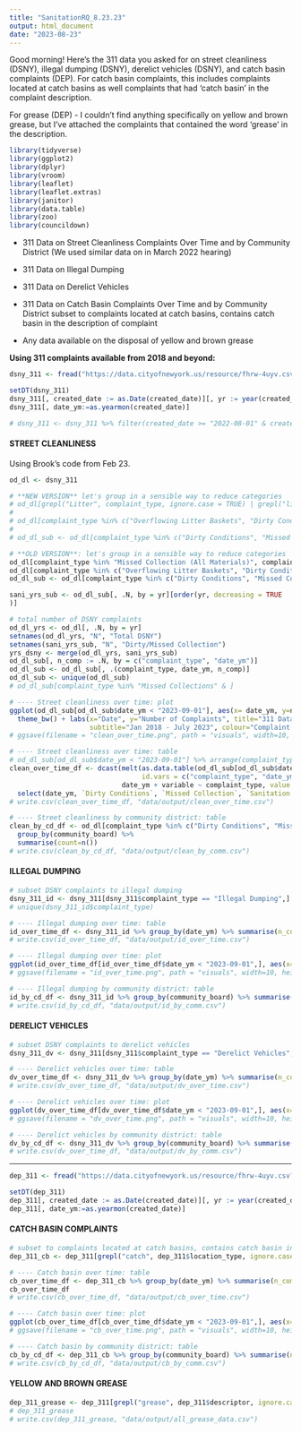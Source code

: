 ```yaml
---
title: "SanitationRQ_8.23.23"
output: html_document
date: "2023-08-23"
---
```


Good morning! Here's the 311 data you asked for on street cleanliness (DSNY), illegal dumping (DSNY), derelict vehicles (DSNY), and catch basin complaints (DEP). For catch basin complaints, this includes complaints located at catch basins as well complaints that had 'catch basin' in the complaint description. 

For grease (DEP) - I couldn't find anything specifically on yellow and brown grease, but I've attached the complaints that contained the word 'grease' in the description. 

```r
library(tidyverse)
library(ggplot2)
library(dplyr)
library(vroom)
library(leaflet)
library(leaflet.extras)
library(janitor)
library(data.table)
library(zoo)
library(councildown)
```

- 311 Data on Street Cleanliness Complaints Over Time and by Community District (We used similar data on in March 2022 hearing) 

- 311 Data on Illegal Dumping 

- 311 Data on Derelict Vehicles 

- 311 Data on Catch Basin Complaints Over Time and by Community District 
  subset to complaints located at catch basins, contains catch basin in the description of complaint

- Any data available on the disposal of yellow and brown grease 

**Using 311 complaints available from 2018 and beyond:**

```r
dsny_311 <- fread("https://data.cityofnewyork.us/resource/fhrw-4uyv.csv?agency='DSNY'&$where=created_date>='2018-01-01'&$limit=999999999999")
```

```r
setDT(dsny_311)
dsny_311[, created_date := as.Date(created_date)][, yr := year(created_date)][, mo := month(created_date)]
dsny_311[, date_ym:=as.yearmon(created_date)]
```

```r
# dsny_311 <- dsny_311 %>% filter(created_date >= "2022-08-01" & created_date < "2023-09-01")
```

#### STREET CLEANLINESS ####

Using Brook's code from Feb 23.

```r
od_dl <- dsny_311
```

```r
# **NEW VERSION** let's group in a sensible way to reduce categories
# od_dl[grepl("Litter", complaint_type, ignore.case = TRUE) | grepl("litter", descriptor, ignore.case = TRUE), complaint_type := "Litter"]
# 
# od_dl[complaint_type %in% c("Overflowing Litter Baskets", "Dirty Condition", "Dirty"), complaint_type := "Dirty Conditions"]
# 
# od_dl_sub <- od_dl[complaint_type %in% c("Dirty Conditions", "Missed Collection", "Litter")]

# **OLD VERSION**: let's group in a sensible way to reduce categories
od_dl[complaint_type %in% "Missed Collection (All Materials)", complaint_type := "Missed Collection"]
od_dl[complaint_type %in% c("Overflowing Litter Baskets", "Dirty Condition"), complaint_type := "Dirty Conditions"]
od_dl_sub <- od_dl[complaint_type %in% c("Dirty Conditions", "Missed Collection", "Sanitation Condition")]
```

```r
sani_yrs_sub <- od_dl_sub[, .N, by = yr][order(yr, decreasing = TRUE
)]

# total number of DSNY complaints
od_dl_yrs <- od_dl[, .N, by = yr]
setnames(od_dl_yrs, "N", "Total DSNY")
setnames(sani_yrs_sub, "N", "Dirty/Missed Collection")
yrs_dsny <- merge(od_dl_yrs, sani_yrs_sub)
od_dl_sub[, n_comp := .N, by = c("complaint_type", "date_ym")]
od_dl_sub <- od_dl_sub[, .(complaint_type, date_ym, n_comp)]
od_dl_sub <- unique(od_dl_sub)
# od_dl_sub[complaint_type %in% "Missed Collections" & ]
```

```r
# ---- Street cleanliness over time: plot
ggplot(od_dl_sub[od_dl_sub$date_ym < "2023-09-01"], aes(x= date_ym, y=n_comp, color=complaint_type), group=complaint_type) + geom_line() + 
  theme_bw() + labs(x="Date", y="Number of Complaints", title="311 Data on Street Cleanliness Complaints Over Time", 
                    subtitle="Jan 2018 - July 2023", colour="Complaint type") + theme_nycc()
# ggsave(filename = "clean_over_time.png", path = "visuals", width=10, height=7)
```

```r
# ---- Street cleanliness over time: table
# od_dl_sub[od_dl_sub$date_ym < "2023-09-01"] %>% arrange(complaint_type)
clean_over_time_df <- dcast(melt(as.data.table(od_dl_sub[od_dl_sub$date_ym < "2023-09-01"]), 
                                 id.vars = c("complaint_type", "date_ym")), 
                            date_ym + variable ~ complaint_type, value.var = "value") %>%
  select(date_ym, `Dirty Conditions`, `Missed Collection`, `Sanitation Condition`)
# write.csv(clean_over_time_df, "data/output/clean_over_time.csv")
```

```r
# ---- Street cleanliness by community district: table
clean_by_cd_df <- od_dl[complaint_type %in% c("Dirty Conditions", "Missed Collection", "Sanitation Condition")] %>%
  group_by(community_board) %>% 
  summarise(count=n())
# write.csv(clean_by_cd_df, "data/output/clean_by_comm.csv")
```

#### ILLEGAL DUMPING ####

```r
# subset DSNY complaints to illegal dumping
dsny_311_id <- dsny_311[dsny_311$complaint_type == "Illegal Dumping",]
# unique(dsny_311_id$complaint_type)
```

```r
# ---- Illegal dumping over time: table
id_over_time_df <- dsny_311_id %>% group_by(date_ym) %>% summarise(n_comp=n())
# write.csv(id_over_time_df, "data/output/id_over_time.csv")
```

```r
# ---- Illegal dumping over time: plot
ggplot(id_over_time_df[id_over_time_df$date_ym < "2023-09-01",], aes(x= date_ym, y=n_comp)) + geom_line() + labs(x="Date", y="Number of Complaints", title="311 Data on Illegal Dumping Complaints Over Time", subtitle="Sep 2021 - July 2023 \nData includes complaints filed with DSNY, excludes DEP.") + theme_nycc() 
# ggsave(filename = "id_over_time.png", path = "visuals", width=10, height=7)
```

```r
# ---- Illegal dumping by community district: table
id_by_cd_df <- dsny_311_id %>% group_by(community_board) %>% summarise(n_comp=n())
# write.csv(id_by_cd_df, "data/output/id_by_comm.csv")
```

#### DERELICT VEHICLES ####

```r
# subset DSNY complaints to derelict vehicles
dsny_311_dv <- dsny_311[dsny_311$complaint_type == "Derelict Vehicles",]
```

```r
# ---- Derelict vehicles over time: table
dv_over_time_df <- dsny_311_dv %>% group_by(date_ym) %>% summarise(n_comp=n())
# write.csv(dv_over_time_df, "data/output/dv_over_time.csv")
```

```r
# ---- Derelict vehicles over time: plot
ggplot(dv_over_time_df[dv_over_time_df$date_ym < "2023-09-01",], aes(x= date_ym, y=n_comp)) + geom_line() + labs(x="Date", y="Number of Complaints", title="311 Data on Derelict Vehicle Complaints Over Time", subtitle="Jan 2018 - July 2023") + geom_vline(xintercept = 2020.25, col="dark grey") + theme_nycc()
# ggsave(filename = "dv_over_time.png", path = "visuals", width=10, height=7)
```

```r
# ---- Derelict vehicles by community district: table
dv_by_cd_df <- dsny_311_dv %>% group_by(community_board) %>% summarise(n_comp=n())
# write.csv(dv_over_time_df, "data/output/dv_by_comm.csv")
```

-------------------

```r
dep_311 <- fread("https://data.cityofnewyork.us/resource/fhrw-4uyv.csv?agency='DEP'&$where=created_date>='2018-01-01'&$limit=999999999999")
```

```r
setDT(dep_311)
dep_311[, created_date := as.Date(created_date)][, yr := year(created_date)][, mo := month(created_date)]
dep_311[, date_ym:=as.yearmon(created_date)]
```

#### CATCH BASIN COMPLAINTS ####

```r
# subset to complaints located at catch basins, contains catch basin in the description of complaint
dep_311_cb <- dep_311[grepl("catch", dep_311$location_type, ignore.case = TRUE) | grepl("catch", dep_311$descriptor, ignore.case = TRUE),]
```

```r
# ---- Catch basin over time: table
cb_over_time_df <- dep_311_cb %>% group_by(date_ym) %>% summarise(n_comp=n())
cb_over_time_df
# write.csv(cb_over_time_df, "data/output/cb_over_time.csv")
```

```r
# ---- Catch basin over time: plot
ggplot(cb_over_time_df[cb_over_time_df$date_ym < "2023-09-01",], aes(x= date_ym, y=n_comp)) + geom_line() + labs(x="Date", y="Number of Complaints", title="311 Data on Catch Basin Complaints Over Time", subtitle="Jan 2018 - July 2023 \nData includes complaints located at catch basins or containing 'catch basin' in desc.") + theme_nycc() 
# ggsave(filename = "cb_over_time.png", path = "visuals", width=10, height=7)
```

```r
# ---- Catch basin by community district: table
cb_by_cd_df <- dep_311_cb %>% group_by(community_board) %>% summarise(n_comp=n())
# write.csv(cb_by_cd_df, "data/output/cb_by_comm.csv")
```

#### YELLOW AND BROWN GREASE ####

```r
dep_311_grease <- dep_311[grepl("grease", dep_311$descriptor, ignore.case = TRUE),]
# dep_311_grease
# write.csv(dep_311_grease, "data/output/all_grease_data.csv")
```





